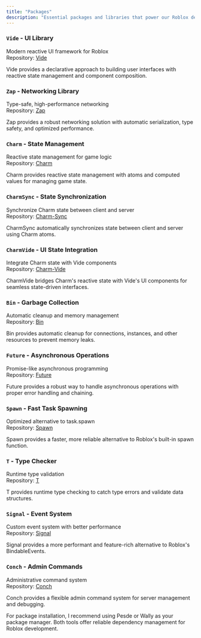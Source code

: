```yaml
---
title: "Packages"
description: "Essential packages and libraries that power our Roblox development workflow, providing robust solutions for UI, networking, state management, and more."
---
```


### `Vide` - UI Library

Modern reactive UI framework for Roblox\
Repository: [Vide](https://github.com/centau/vide)

Vide provides a declarative approach to building user interfaces with reactive state management and component composition.

### `Zap` - Networking Library

Type-safe, high-performance networking\
Repository: [Zap](zap.redblox.dev)

Zap provides a robust networking solution with automatic serialization, type safety, and optimized performance.

### `Charm` - State Management

Reactive state management for game logic\
Repository: [Charm](https://github.com/littensy/charm)

Charm provides reactive state management with atoms and computed values for managing game state.

### `CharmSync` - State Synchronization

Synchronize Charm state between client and server\
Repository: [Charm-Sync](https://github.com/littensy/charm?tab=readme-ov-file#-charm-sync)

CharmSync automatically synchronizes state between client and server using Charm atoms.

### `CharmVide` - UI State Integration

Integrate Charm state with Vide components\
Repository: [Charm-Vide](https://github.com/littensy/charm?tab=readme-ov-file#-vide)

CharmVide bridges Charm's reactive state with Vide's UI components for seamless state-driven interfaces.

### `Bin` - Garbage Collection

Automatic cleanup and memory management\
Repository: [Bin](https://util.redblox.dev/bin.html)

Bin provides automatic cleanup for connections, instances, and other resources to prevent memory leaks.

### `Future` - Asynchronous Operations

Promise-like asynchronous programming\
Repository: [Future](https://util.redblox.dev/future.html)

Future provides a robust way to handle asynchronous operations with proper error handling and chaining.

### `Spawn` - Fast Task Spawning

Optimized alternative to task.spawn\
Repository: [Spawn](https://util.redblox.dev/spawn.html)

Spawn provides a faster, more reliable alternative to Roblox's built-in spawn function.

### `T` - Type Checker

Runtime type validation\
Repository: [T](https://github.com/osyrisrblx/t)

T provides runtime type checking to catch type errors and validate data structures.

### `Signal` - Event System

Custom event system with better performance\
Repository: [Signal](https://util.redblox.dev/signal.html)

Signal provides a more performant and feature-rich alternative to Roblox's BindableEvents.

### `Conch` - Admin Commands

Administrative command system\
Repository: [Conch](https://alicesaidhi.github.io/conch)

Conch provides a flexible admin command system for server management and debugging.

<Tip>
  For package installation, I recommend using Pesde or Wally as your package manager. Both tools offer reliable dependency management for Roblox development.
</Tip>